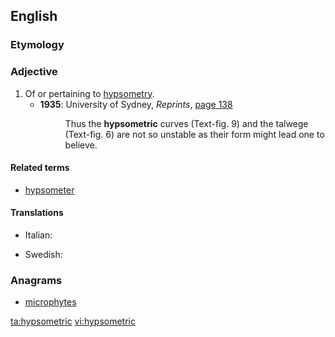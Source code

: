 ==English==

===Etymology===
{{suffix|hypsometry|ic}}

===Adjective===
{{en-adj|-}}

# Of or pertaining to [[hypsometry]].
#* '''1935''': University of Sydney, ''Reprints'', <span class="plainlinks">[http://books.google.co.uk/books?lr=lang_en&ei=Uza9SrndEJDWygSkvPnMDw&num=100&as_brr=0&as_drrb_is=q&as_minm_is=0&as_miny_is=&as_maxm_is=0&as_maxy_is=&id=ByzPAAAAMAAJ&dq=talwege&q=%22and+the+talwege%22#search_anchor page 138]</span>
#*: Thus the '''hypsometric''' curves (Text-fig. 9) and the talwege (Text-fig. 6) are not so unstable as their form might lead one to believe.

====Related terms====
* [[hypsometer]]

====Translations====
{{trans-top|of or pertaining to hypsometry}}
* Italian: {{t-|it|ipsometrico}}
{{trans-mid}}
* Swedish: {{t-|sv|hypsometrisk}}
{{trans-bottom}}

===Anagrams===
* [[microphytes#English|microphytes]]

[[ta:hypsometric]]
[[vi:hypsometric]]